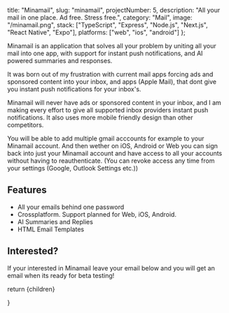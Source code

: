   title: "Minamail",
  slug: "minamail",
  projectNumber: 5,
  description:
    "All your mail in one place. Ad free. Stress free.",
  category: "Mail",
  image: "/minamail.png",
  stack: ["TypeScript", "Express", "Node.js", "Next.js", "React Native", "Expo"],
  platforms: ["web", "ios", "android"]
};


Minamail is an application that solves all your problem by uniting all your mail into one app, with support for instant push notifications, and AI powered summaries and responses.

It was born out of my frustration with current mail apps forcing ads and sponsored content into your inbox, and apps (Apple Mail), that dont give you instant push notifications for your inbox's.

Minamail will never have ads or sponsored content in your inbox, and I am making every effort to give all supported inbox providers instant push notifications. It also uses more mobile friendly design than other competitors. 

You will be able to add multiple gmail acccounts for example to your Minamail account. And then wether on iOS, Android or Web you can sign back into just your Minamail account and have access to all your accounts without having to reauthenticate. (You can revoke access any time from your settings (Google, Outlook Settings etc.))

## Features

- All your emails behind one password
- Crossplatform. Support planned for Web, iOS, Android.
- AI Summaries and Replies
- HTML Email Templates


## Interested?
If your interested in Minamail leave your email below and you will get an email when its ready for beta testing!



<MailList/>

return <MdxLayout>{children}</MdxLayout>

}




